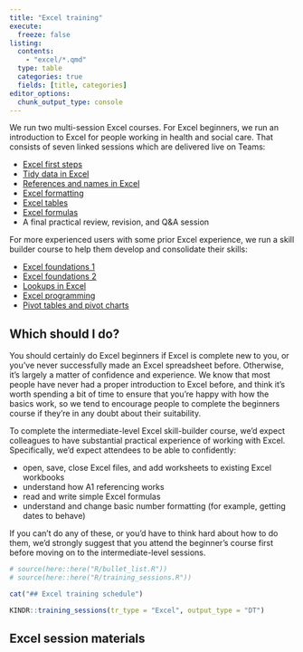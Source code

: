 ---
title: "Excel training"
execute: 
  freeze: false
listing:
  contents:
    - "excel/*.qmd"
  type: table
  categories: true
  fields: [title, categories]
editor_options: 
  chunk_output_type: console
---

We run two multi-session Excel courses. For Excel beginners, we run an introduction to Excel for people working in health and social care. That consists of seven linked sessions which are delivered live on Teams:

+ [Excel first steps](excel/excel_first_steps.qmd)
+ [Tidy data in Excel](excel/tidy_data_in_excel.qmd)
+ [References and names in Excel](excel/references_and_names_in_excel.qmd)
+ [Excel formatting](excel/excel_formatting.qmd)
+ [Excel tables](excel/excel_tables.qmd)
+ [Excel formulas](excel/excel_formulas.qmd)		
+ A final practical review, revision, and Q&A session

For more experienced users with some prior Excel experience, we run a skill builder course to help them develop and consolidate their skills:

+ [Excel foundations 1](excel/excel_foundations_01.qmd)
+ [Excel foundations 2](excel/excel_foundations_02.qmd) 
+ [Lookups in Excel](excel/lookups_in_excel.qmd)
+ [Excel programming](excel/excel_programming.qmd)
+ [Pivot tables and pivot charts](excel/pivot_tables_and_pivot_charts.qmd)

## Which should I do?

You should certainly do Excel beginners if Excel is complete new to you, or you've never successfully made an Excel spreadsheet before. Otherwise, it's largely a matter of confidence and experience. We know that most people have never had a proper introduction to Excel before, and think it's worth spending a bit of time to ensure that you're happy with how the basics work, so we tend to encourage people to complete the beginners course if they're in any doubt about their suitability.

To complete the intermediate-level Excel skill-builder course, we'd expect colleagues to have substantial practical experience of working with Excel. Specifically, we'd expect attendees to be able to confidently:

* open, save, close Excel files, and add worksheets to existing Excel workbooks
* understand how A1 referencing works
* read and write simple Excel formulas
* understand and change basic number formatting (for example, getting dates to behave)

If you can't do any of these, or you'd have to think hard about how to do them, we'd strongly suggest that you attend the beginner's course first before moving on to the intermediate-level sessions.


```{r}
# source(here::here("R/bullet_list.R"))
# source(here::here("R/training_sessions.R"))

cat("## Excel training schedule")
```

```{r}
KINDR::training_sessions(tr_type = "Excel", output_type = "DT")

```

## Excel session materials


